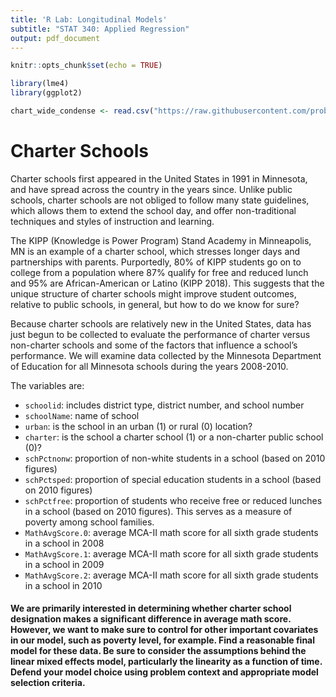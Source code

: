 ---
title: 'R Lab: Longitudinal Models'
subtitle: "STAT 340: Applied Regression"
output: pdf_document
---

```{r setup, include=FALSE}
knitr::opts_chunk$set(echo = TRUE)

library(lme4)
library(ggplot2)

chart_wide_condense <- read.csv("https://raw.githubusercontent.com/proback/BeyondMLR/master/data/chart_wide_condense.csv")
```

# Charter Schools

Charter schools first appeared in the United States in 1991 in Minnesota, and have spread across the country in the years since. Unlike public schools, charter schools are not obliged to follow many state guidelines, which allows them to extend the school day, and offer non-traditional techniques and styles of instruction and learning. 

The KIPP (Knowledge is Power Program) Stand Academy in Minneapolis, MN is an example of a charter school, which stresses longer days and partnerships with parents. Purportedly, 80% of KIPP students go on to college from a population where 87% qualify for free and reduced lunch and 95% are African-American or Latino (KIPP 2018). This suggests that the unique structure of charter schools might improve student outcomes, relative to public schools, in general, but how to do we know for sure? 

Because charter schools are relatively new in the United States, data has just begun to be collected to evaluate the performance of charter versus non-charter schools and some of the factors that influence a school’s performance. We will examine data collected by the Minnesota Department of Education for all Minnesota schools during the years 2008-2010.

The variables are:

- `schoolid`: includes district type, district number, and school number
- `schoolName`: name of school
- `urban`: is the school in an urban (1) or rural (0) location?
- `charter`: is the school a charter school (1) or a non-charter public school (0)?
- `schPctnonw`: proportion of non-white students in a school (based on 2010 figures)
- `schPctsped`: proportion of special education students in a school (based on 2010 figures)
- `schPctfree`: proportion of students who receive free or reduced lunches in a school (based on 2010 figures). This serves as a measure of poverty among school families.
- `MathAvgScore.0`: average MCA-II math score for all sixth grade students in a school in 2008
- `MathAvgScore.1`: average MCA-II math score for all sixth grade students in a school in 2009
- `MathAvgScore.2`: average MCA-II math score for all sixth grade students in a school in 2010

#### We are primarily interested in determining whether charter school designation makes a significant difference in average math score. However, we want to make sure to control for other important covariates in our model, such as poverty level, for example. Find a reasonable final model for these data. Be sure to consider the assumptions behind the linear mixed effects model, particularly the linearity as a function of time. Defend your model choice using problem context and appropriate model selection criteria.
